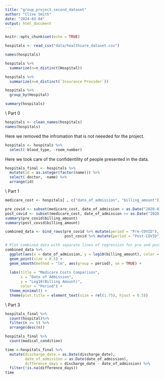 ```yaml
---
title: "group_project_second_dataset"
author: "Clive Smith"
date: "2024-03-04"
output: html_document
---
```


```r
knitr::opts_chunk$set(echo = TRUE)
```

```r
hospitals <- read_csv("data/healthcare_dataset.csv")
```
```r
names(hospitals)
```

```r
hospitals %>% 
  summarize(n=n_distinct(Hospital))
```

```r
hospitals %>% 
  summarize(n=n_distinct(`Insurance Provider`))
```
```r
hospitals %>% 
  group_by(Hospital)
```

```r
summary(hospitals)
```
\\ Part 0

```r
hospitals <- clean_names(hospitals)
names(hospitals)
```
Here we removed the infromation that is not neeeded for the project. 
```r
hospitals <- hospitals %>%
  select(-blood_type, -room_number)
```

Here we took care of the confidentility of people presented in the data. 
```r
hospitals_final <- hospitals %>%
  mutate(id = as.integer(factor(name))) %>%
  select(-doctor, -name) %>%
  arrange(id)
```



\\ Part 1

```r
medicare_cost <- hospitals[ , c("date_of_admission", "billing_amount")]
```

```r
pre_covid <- subset(medicare_cost, date_of_admission < as.Date("2020-01-01"))
post_covid <- subset(medicare_cost, date_of_admission >= as.Date("2020-01-01"))
summary(pre_covid$billing_amount)
summary(post_covid$billing_amount)
```


```r
combined_data <- bind_rows(pre_covid %>% mutate(period = "Pre-COVID"),
                           post_covid %>% mutate(period = "Post-COVID"))

# Plot combined data with separate lines of regression for pre and post-COVID data
combined_data %>%
  ggplot(aes(x = date_of_admission, y = log10(billing_amount), color = period)) +
  geom_point(size = 0.5) + 
  geom_smooth(method = "lm", aes(group = period), se = TRUE) +
  
  labs(title = "Medicare Costs Comparison",
       x = "Date of Admission",
       y = "Log10(Billing Amount)",
       color = "Period") +
  theme_minimal() +
  theme(plot.title = element_text(size = rel(1.75), hjust = 0.5))
```

\\ Part 3

```r
hospitals_final %>%
  count(hospital)%>%
  filter(n >= 5) %>%
  arrange(desc(n))
```


```r
hospitals_final %>%
  count(medical_condition)
```

```r
time <-hospitals_final %>%
  mutate(discharge_date = as.Date(discharge_date), 
         date_of_admission = as.Date(date_of_admission),
         difference_days = discharge_date - date_of_admission) %>%
  filter(!is.na(difference_days))
time
```












